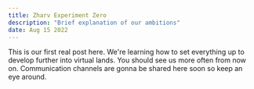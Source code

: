 ```yaml
---
title: Zharv Experiment Zero
description: "Brief explanation of our ambitions"
date: Aug 15 2022
---
```


This is our first real post here. We're learning how to set everything up to develop further into virtual lands. You should see us more often from now on. Communication channels are gonna be shared here soon so keep an eye around.
